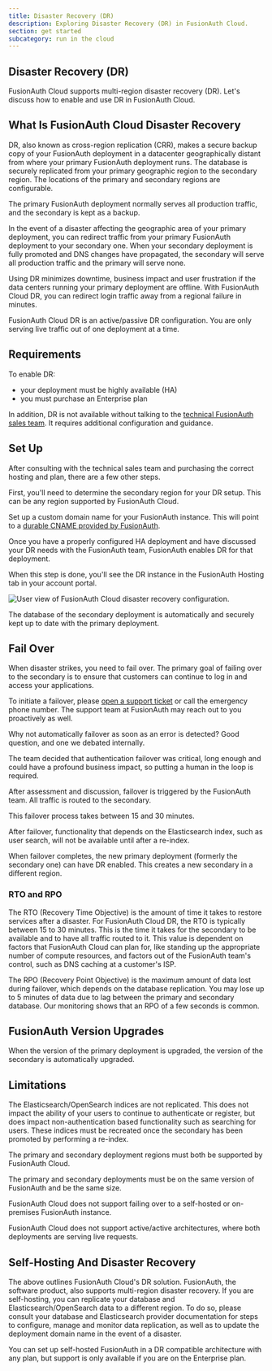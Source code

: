 ```yaml
---
title: Disaster Recovery (DR)
description: Exploring Disaster Recovery (DR) in FusionAuth Cloud.
section: get started
subcategory: run in the cloud
---
```


<EnterprisePlanBlurb />

## Disaster Recovery (DR)

FusionAuth Cloud supports multi-region disaster recovery (DR). Let's discuss how to enable and use DR in FusionAuth Cloud.

## What Is FusionAuth Cloud Disaster Recovery

DR, also known as cross-region replication (CRR), makes a secure backup copy of your FusionAuth deployment in a datacenter geographically distant from where your primary FusionAuth deployment runs. The database is securely replicated from your primary geographic region to the secondary region. The locations of the primary and secondary regions are configurable.

The primary FusionAuth deployment normally serves all production traffic, and the secondary is kept as a backup.

In the event of a disaster affecting the geographic area of your primary deployment, you can redirect traffic from your primary FusionAuth deployment to your secondary one. When your secondary deployment is fully promoted and DNS changes have propagated, the secondary will serve all production traffic and the primary will serve none.

Using DR minimizes downtime, business impact and user frustration if the data centers running your primary deployment are offline. With FusionAuth Cloud DR, you can redirect login traffic away from a regional failure in minutes.

FusionAuth Cloud DR is an active/passive DR configuration. You are only serving live traffic out of one deployment at a time.

## Requirements

To enable DR:

* your deployment must be highly available (HA)
* you must purchase an Enterprise plan

In addition, DR is not available without talking to the [technical FusionAuth sales team](/contact). It requires additional configuration and guidance.

## Set Up

After consulting with the technical sales team and purchasing the correct hosting and plan, there are a few other steps.

First, you'll need to determine the secondary region for your DR setup. This can be any region supported by FusionAuth Cloud.

Set up a custom domain name for your FusionAuth instance. This will point to a [durable CNAME provided by FusionAuth](/docs/get-started/run-in-the-cloud/cloud#what-is-a-durable-fusionauth-cname).

Once you have a properly configured HA deployment and have discussed your DR needs with the FusionAuth team, FusionAuth enables DR for that deployment.

When this step is done, you'll see the DR instance in the FusionAuth <Breadcrumb>Hosting</Breadcrumb> tab in your account portal.

![User view of FusionAuth Cloud disaster recovery configuration.](/img/docs/get-started/run-in-the-cloud/disaster-recovery/example-dr-config.png)

The database of the secondary deployment is automatically and securely kept up to date with the primary deployment.

<PrimaryServing alt="When the primary deployment is serving traffic."/>

## Fail Over

When disaster strikes, you need to fail over. The primary goal of failing over to the secondary is to ensure that customers can continue to log in and access your applications.

To initiate a failover, please [open a support ticket](https://account.fusionauth.io/account/support/) or call the emergency phone number. The support team at FusionAuth may reach out to you proactively as well.

<Aside type="note">
Why not automatically failover as soon as an error is detected? Good question, and one we debated internally.

The team decided that authentication failover was critical, long enough and could have a profound business impact, so putting a human in the loop is required.
</Aside>

After assessment and discussion, failover is triggered by the FusionAuth team. All traffic is routed to the secondary.

<SecondaryServing alt="When the primary deployment has failed and the secondary deployment is serving traffic."/>

This failover process takes between 15 and 30 minutes.

After failover, functionality that depends on the Elasticsearch index, such as user search, will not be available until after a re-index. 

When failover completes, the new primary deployment (formerly the secondary one) can have DR enabled. This creates a new secondary in a different region.

### RTO and RPO

The RTO (Recovery Time Objective) is the amount of time it takes to restore services after a disaster. For FusionAuth Cloud DR, the RTO is typically between 15 to 30 minutes. This is the time it takes for the secondary to be available and to have all traffic routed to it. This value is dependent on factors that FusionAuth Cloud can plan for, like standing up the appropriate number of compute resources, and factors out of the FusionAuth team's control, such as DNS caching at a customer's ISP. 

The RPO (Recovery Point Objective) is the maximum amount of data lost during failover, which depends on the database replication. You may lose up to 5 minutes of data due to lag between the primary and secondary database. Our monitoring shows that an RPO of a few seconds is common.

## FusionAuth Version Upgrades

When the version of the primary deployment is upgraded, the version of the secondary is automatically upgraded.

## Limitations

The Elasticsearch/OpenSearch indices are not replicated. This does not impact the ability of your users to continue to authenticate or register, but does impact non-authentication based functionality such as searching for users. These indices must be recreated once the secondary has been promoted by performing a re-index.

The primary and secondary deployment regions must both be supported by FusionAuth Cloud.

The primary and secondary deployments must be on the same version of FusionAuth and be the same size.

FusionAuth Cloud does not support failing over to a self-hosted or on-premises FusionAuth instance.

FusionAuth Cloud does not support active/active architectures, where both deployments are serving live requests.

## Self-Hosting And Disaster Recovery

The above outlines FusionAuth Cloud's DR solution. FusionAuth, the software product, also supports multi-region disaster recovery. If you are self-hosting, you can replicate your database and Elasticsearch/OpenSearch data to a different region. To do so, please consult your database and Elasticsearch provider documentation for steps to configure, manage and monitor data replication, as well as to update the deployment domain name in the event of a disaster.

You can set up self-hosted FusionAuth in a DR compatible architecture with any plan, but support is only available if you are on the Enterprise plan.
